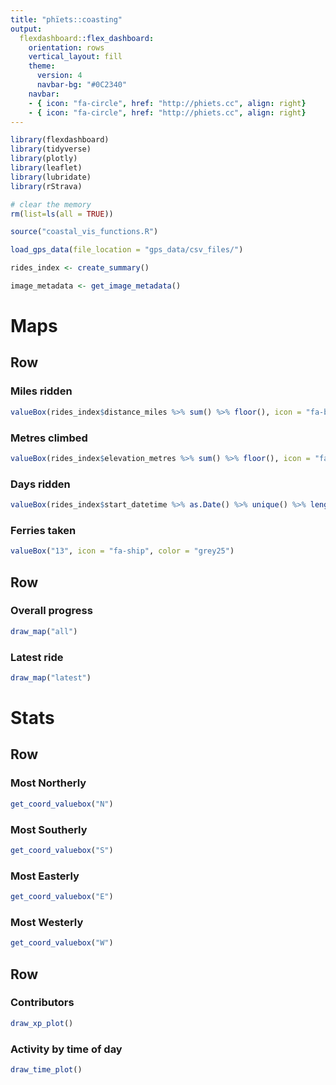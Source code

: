 ```yaml
---
title: "phïets::coasting"
output: 
  flexdashboard::flex_dashboard:
    orientation: rows
    vertical_layout: fill
    theme: 
      version: 4
      navbar-bg: "#0C2340"
    navbar: 
    - { icon: "fa-circle", href: "http://phiets.cc", align: right}
    - { icon: "fa-circle", href: "http://phiets.cc", align: right}
---
```


```r
library(flexdashboard)
library(tidyverse)
library(plotly)
library(leaflet)
library(lubridate)
library(rStrava)

# clear the memory
rm(list=ls(all = TRUE))

source("coastal_vis_functions.R")

load_gps_data(file_location = "gps_data/csv_files/")

rides_index <- create_summary()

image_metadata <- get_image_metadata()
```

Maps
===================================== 

Row
-----------------------------------------------------------------------

### Miles ridden

```r
valueBox(rides_index$distance_miles %>% sum() %>% floor(), icon = "fa-bicycle", color = "grey25")
```

### Metres climbed

```r
valueBox(rides_index$elevation_metres %>% sum() %>% floor(), icon = "fa-arrow-up", color = "grey25")
```

### Days ridden

```r
valueBox(rides_index$start_datetime %>% as.Date() %>% unique() %>% length(), icon = "fa-sun", color = "grey25")
```

### Ferries taken

```r
valueBox("13", icon = "fa-ship", color = "grey25")
```

Row 
-----------------------------------------------------------------------

### Overall progress

```r
draw_map("all")
```

### Latest ride

```r
draw_map("latest")
```

Stats
===================================== 

Row
-----------------------------------------------------------------------

### Most Northerly

```r
get_coord_valuebox("N")
```

### Most Southerly

```r
get_coord_valuebox("S")
```

### Most Easterly

```r
get_coord_valuebox("E")
```

### Most Westerly

```r
get_coord_valuebox("W")
```

Row
-----------------------------------------------------------------------

### Contributors

```r
draw_xp_plot()
```

### Activity by time of day

```r
draw_time_plot()
```